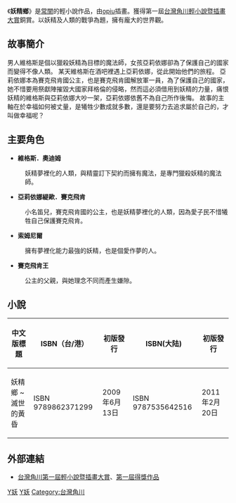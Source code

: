 《'''妖精鄉'''》是[[常闇|常闇]]的輕小說作品，由[[opiu|opiu]]插畫。獲得第一屆[[台灣角川輕小說暨插畫大賞|台灣角川輕小說暨插畫大賞]]銅賞。以妖精及人類的戰爭為題，擁有龐大的世界觀。

==故事簡介==
男人維格斯是個以獵殺妖精為目標的魔法師，女孩亞莉依娜卻為了保護自己的國家而變得不像人類。 某天維格斯在酒吧裡遇上亞莉依娜，從此開始他們的旅程。 亞莉依娜本為賽克飛肯國公主，也是賽克飛肯國解放軍一員，為了保護自己的國家，她不惜要用祭獻陣摧毀大國家拜格倫的侵略，然而這必須借用到妖精的力量，痛恨妖精的維格斯與亞莉依娜大吵一架，亞莉依娜依舊不為自己所作後悔。 故事的主軸在於幸福如何被丈量，是犧牲少數成就多數，還是要努力去追求屬於自己的，才叫做幸福呢？

==主要角色==
* '''維格斯．奧迪姆'''
:妖精夢裡化的人類，與精靈訂下契約而擁有魔法，是專門獵殺妖精的魔法師。
* '''亞莉依娜緹歐．賽克飛肯'''
:小名笛兒，賽克飛肯國的公主，也是妖精夢裡化的人類，因為愛子民不惜犧牲自己保護賽克飛肯。
* '''索姆尼爾'''
:擁有夢裡化能力最強的妖精，也是個愛作夢的人。
* '''賽克飛肯王'''
:公主的父親，與她理念不同而產生嫌隙。
== 小說 ==
{| class="wikitable" border="1"
!中文版標題||ISBN（台/港）||初版發行||ISBN(大陆) || 初版發行
|-
|妖精鄉 ~ 滅世的黃昏|| ISBN 9789862371299 ||2009年6月13日|| ISBN 9787535642516 ||2011年2月20日
|}

==外部連結==
* {{zh-tw}} [http://www.kadokawa.com.tw/lightnovel2008/ 台灣角川第一屆輕小說暨插畫大賞]{{Wayback|url=http://www.kadokawa.com.tw/lightnovel2008/ |date=20100328143434 }}、[http://www.kadokawa.com.tw/lightnovel2010/lightnovel2009.html 第一屆得獎作品]{{Wayback|url=http://www.kadokawa.com.tw/lightnovel2010/lightnovel2009.html |date=20100330033054 }}
{{Novel-stub}}

{{角川華文輕小說徵稿活動}}

[[Category:台灣輕小說|Y妖]]
[[Category:奇幻小說|Y妖]]
[[Category:台灣角川|Category:台灣角川]]